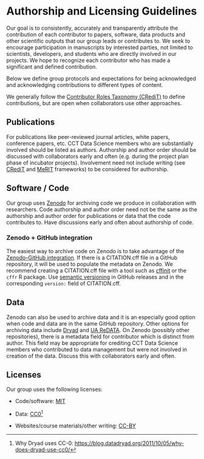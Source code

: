 # Authorship and Licensing Guidelines

Our goal is to consistently, accurately and transparently attribute the contribution of each contributor to papers, software, data products and other scientific outputs that our group leads or contributes to.
We seek to encourage participation in manuscripts by interested parties, not limited to scientists, developers, and students who are directly involved in our projects.
We hope to recognize each contributor who has made a significant and defined contribution.

Below we define group protocols and expectations for being acknowledged and acknowledging contributions to different types of content.

We generally follow the [Contributor Roles Taxonomy (CRediT)](https://credit.niso.org/) to define contributions, but are open when collaborators use other approaches.

## Publications

For publications like peer-reviewed journal articles, white papers, conference papers, etc.
CCT Data Science members who are substantially involved should be listed as authors.
Authorship and author order should be discussed with collaborators early and often (e.g. during the project plan phase of incubator projects).
Involvement need not include writing (see [CRediT](https://credit.niso.org/) and [MeRIT](https://www.merit.help/) frameworks) to be considered for authorship.

## Software / Code

Our group uses [Zenodo](https://zenodo.org) for archiving code we produce in collaboration with researchers.
Code authorship and author order need not be the same as the authorship and author order for publications or data that the code contributes to.
Have discussions early and often about authorship of code.

### Zenodo + GitHub integration

The easiest way to archive code on Zenodo is to take advantage of the [Zenodo–GitHub integration](https://zenodo.org/account/settings/github/).
If there is a CITATION.cff file in a GitHub repository, it will be used to populate the metadata on Zenodo.
We recommend creating a CITATION.cff file with a tool such as [cffinit](https://citation-file-format.github.io/) or the `cffr` R package.
Use [semantic versioning](https://semver.org/) in GitHub releases and in the corresponding `version:` field of CITATION.cff.

## Data

Zenodo can also be used to archive data and it is an especially good option when code and data are in the same GitHub repository.
Other options for archiving data include [Dryad](https://datadryad.org/) and [UA ReDATA](https://data.library.arizona.edu/supported-platforms/redata). On Zenodo (possibly other repositories), there is a metadata field for contributor which is distinct from author.
This field may be appropriate for crediting CCT Data Science members who contributed to data management but were not involved in creation of the data.
Discuss this with collaborators early and often.

## Licenses

Our group uses the following licenses:

-   Code/software: [MIT](https://opensource.org/license/mit)

-   Data: [CC0](https://creativecommons.org/public-domain/cc0/)[^getting-credit-1]

-   Websites/course materials/other writing: [CC-BY](https://creativecommons.org/licenses/by/4.0/)

[^getting-credit-1]: Why Dryad uses CC-0: <https://blog.datadryad.org/2011/10/05/why-does-dryad-use-cc0/>
